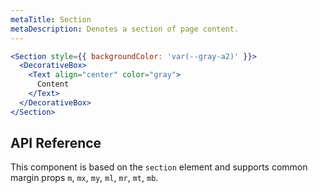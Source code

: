 ```yaml
---
metaTitle: Section
metaDescription: Denotes a section of page content.
---
```


```jsx live=true
<Section style={{ backgroundColor: 'var(--gray-a2)' }}>
  <DecorativeBox>
    <Text align="center" color="gray">
      Content
    </Text>
  </DecorativeBox>
</Section>
```

## API Reference

This component is based on the `section` element and supports common margin props `m`, `mx`, `my`, `ml`, `mr`, `mt`, `mb`.

<ThemesPropsTable name="section" />
